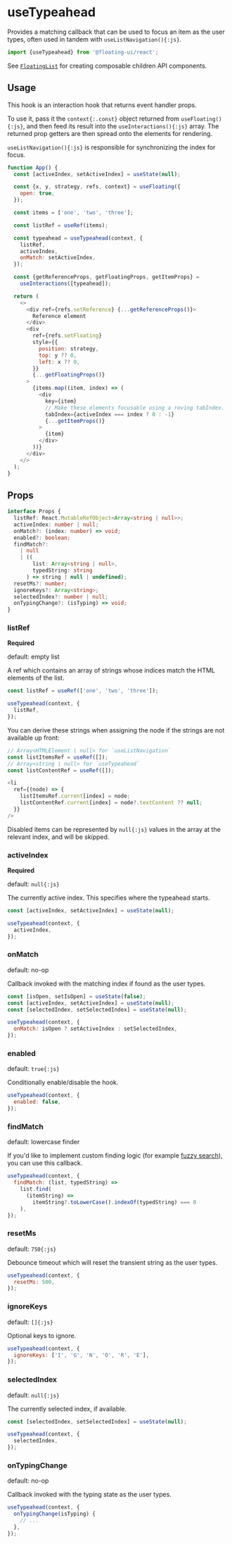 # useTypeahead

Provides a matching callback that can be used to focus an item as
the user types, often used in tandem with
`useListNavigation(){:js}`.

```js
import {useTypeahead} from '@floating-ui/react';
```

See [`FloatingList`](/docs/FloatingList) for creating composable
children API components.

## Usage

This hook is an interaction hook that returns event handler
props.

To use it, pass it the `context{:.const}` object returned from
`useFloating(){:js}`, and then feed its result into the
`useInteractions(){:js}` array. The returned prop getters are
then spread onto the elements for rendering.

`useListNavigation(){:js}` is responsible for synchronizing the
index for focus.

```js /context/
function App() {
  const [activeIndex, setActiveIndex] = useState(null);

  const {x, y, strategy, refs, context} = useFloating({
    open: true,
  });

  const items = ['one', 'two', 'three'];

  const listRef = useRef(items);

  const typeahead = useTypeahead(context, {
    listRef,
    activeIndex,
    onMatch: setActiveIndex,
  });

  const {getReferenceProps, getFloatingProps, getItemProps} =
    useInteractions([typeahead]);

  return (
    <>
      <div ref={refs.setReference} {...getReferenceProps()}>
        Reference element
      </div>
      <div
        ref={refs.setFloating}
        style={{
          position: strategy,
          top: y ?? 0,
          left: x ?? 0,
        }}
        {...getFloatingProps()}
      >
        {items.map((item, index) => (
          <div
            key={item}
            // Make these elements focusable using a roving tabIndex.
            tabIndex={activeIndex === index ? 0 : -1}
            {...getItemProps()}
          >
            {item}
          </div>
        ))}
      </div>
    </>
  );
}
```

## Props

```ts
interface Props {
  listRef: React.MutableRefObject<Array<string | null>>;
  activeIndex: number | null;
  onMatch?: (index: number) => void;
  enabled?: boolean;
  findMatch?:
    | null
    | ((
        list: Array<string | null>,
        typedString: string
      ) => string | null | undefined);
  resetMs?: number;
  ignoreKeys?: Array<string>;
  selectedIndex?: number | null;
  onTypingChange?: (isTyping) => void;
}
```

### listRef

**Required**

default: empty list

A ref which contains an array of strings whose indices match the
HTML elements of the list.

```js
const listRef = useRef(['one', 'two', 'three']);

useTypeahead(context, {
  listRef,
});
```

You can derive these strings when assigning the node if the
strings are not available up front:

```js
// Array<HTMLElement | null> for `useListNavigation`
const listItemsRef = useRef([]);
// Array<string | null> for `useTypeahead`
const listContentRef = useRef([]);
```

```js {4}
<li
  ref={(node) => {
    listItemsRef.current[index] = node;
    listContentRef.current[index] = node?.textContent ?? null;
  }}
/>
```

Disabled items can be represented by `null{:js}` values in the
array at the relevant index, and will be skipped.

### activeIndex

**Required**

default: `null{:js}`

The currently active index. This specifies where the typeahead
starts.

```js
const [activeIndex, setActiveIndex] = useState(null);

useTypeahead(context, {
  activeIndex,
});
```

### onMatch

default: no-op

Callback invoked with the matching index if found as the user
types.

```js
const [isOpen, setIsOpen] = useState(false);
const [activeIndex, setActiveIndex] = useState(null);
const [selectedIndex, setSelectedIndex] = useState(null);

useTypeahead(context, {
  onMatch: isOpen ? setActiveIndex : setSelectedIndex,
});
```

### enabled

default: `true{:js}`

Conditionally enable/disable the hook.

```js
useTypeahead(context, {
  enabled: false,
});
```

### findMatch

default: lowercase finder

If you'd like to implement custom finding logic (for example
[fuzzy search](https://fusejs.io/)), you can use this callback.

```js
useTypeahead(context, {
  findMatch: (list, typedString) =>
    list.find(
      (itemString) =>
        itemString?.toLowerCase().indexOf(typedString) === 0
    ),
});
```

### resetMs

default: `750{:js}`

Debounce timeout which will reset the transient string as the
user types.

```js
useTypeahead(context, {
  resetMs: 500,
});
```

### ignoreKeys

default: `[]{:js}`

Optional keys to ignore.

```js
useTypeahead(context, {
  ignoreKeys: ['I', 'G', 'N', 'O', 'R', 'E'],
});
```

### selectedIndex

default: `null{:js}`

The currently selected index, if available.

```js
const [selectedIndex, setSelectedIndex] = useState(null);

useTypeahead(context, {
  selectedIndex,
});
```

### onTypingChange

default: no-op

Callback invoked with the typing state as the user types.

```js
useTypeahead(context, {
  onTypingChange(isTyping) {
    // ...
  },
});
```
